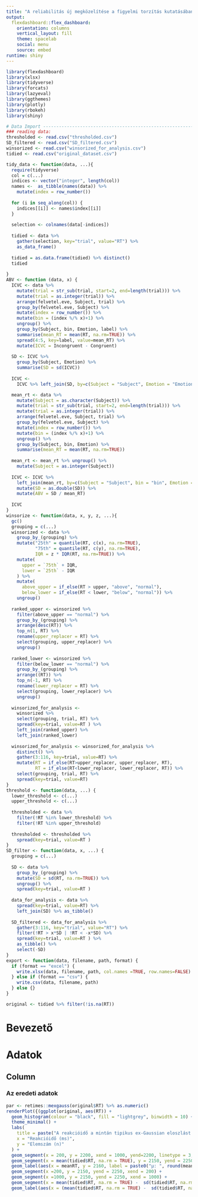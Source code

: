 ---
title: "A reliabilitás új megközelítése a figyelmi torzítás kutatásában"
output: 
  flexdashboard::flex_dashboard:
    orientation: columns
    vertical_layout: fill
    theme: spacelab
    social: menu
    source: embed
runtime: shiny
---

```{r global, include=FALSE}
library(flexdashboard)
library(xlsx)
library(tidyverse)
library(forcats)
library(lazyeval)
library(ggthemes)
library(plotly)
library(rbokeh)
library(shiny)

# Data Import -------------------------------------------------------------
### reading data:
thresholded <- read.csv("thresholded.csv")
SD_filtered <- read.csv("SD_filtered.csv")
winsorized <- read.csv("winsorized_for_analysis.csv")
tidied <- read.csv("original_dataset.csv")

tidy_data <- function(data, ...){
  require(tidyverse)
  col = c(...)
  indices <- vector("integer", length(col))
  names <-  as_tibble(names(data)) %>% 
    mutate(index = row_number())
  
  for (i in seq_along(col)) {
    indices[[i]] <- names$index[[i]]
  }
  
  selection <- colnames(data[-indices])
  
  tidied <- data %>%
    gather(selection, key="trial", value="RT") %>% 
    as_data_frame()
  
  tidied = as.data.frame(tidied) %>% distinct()
  tidied
  
}
ABV <- function (data, x) {
  ICVC <- data %>%
    mutate(trial = str_sub(trial, start=2, end=length(trial))) %>%
    mutate(trial = as.integer(trial)) %>%
    arrange(felvetel.eve, Subject, trial) %>%
    group_by(felvetel.eve, Subject) %>%
    mutate(index = row_number()) %>%
    mutate(bin = (index %/% x)+1) %>%
    ungroup() %>%
    group_by(Subject, bin, Emotion, label) %>%
    summarise(mean_RT = mean(RT, na.rm=TRUE)) %>%
    spread(4:5, key=label, value=mean_RT) %>%
    mutate(ICVC = Incongruent - Congruent)
  
  SD <- ICVC %>%
    group_by(Subject, Emotion) %>%   
    summarise(SD = sd(ICVC))
  
  ICVC <- 
    ICVC %>% left_join(SD, by=c(Subject = "Subject", Emotion = "Emotion"))  

  mean_rt <- data %>%
    mutate(Subject = as.character(Subject)) %>%
    mutate(trial = str_sub(trial, start=2, end=length(trial))) %>%
    mutate(trial = as.integer(trial)) %>%
    arrange(felvetel.eve, Subject, trial) %>%
    group_by(felvetel.eve, Subject) %>%
    mutate(index = row_number()) %>%
    mutate(bin = (index %/% x)+1) %>%
    ungroup() %>% 
    group_by(Subject, bin, Emotion) %>%
    summarise(mean_RT = mean(RT, na.rm=TRUE))
  
  mean_rt <- mean_rt %>% ungroup() %>% 
    mutate(Subject = as.integer(Subject))
  
  ICVC <- ICVC %>%
    left_join(mean_rt, by=c(Subject = "Subject", bin = "bin", Emotion = "Emotion")) %>%
    mutate(SD = as.double(SD)) %>%
    mutate(ABV = SD / mean_RT)
  
  ICVC
}
winsorize <- function(data, x, y, z, ...){
  gc()
  grouping = c(...)
  winsorized <- data %>%
    group_by_(grouping) %>%
    mutate("25th" = quantile(RT, c(x), na.rm=TRUE),
           "75th" = quantile(RT, c(y), na.rm=TRUE),
           IQR = z * IQR(RT, na.rm=TRUE)) %>%
    mutate(
      upper = `75th` + IQR,
      lower = `25th` - IQR
    ) %>%
    mutate(
      above_upper = if_else(RT > upper, "above", "normal"),
      below_lower = if_else(RT < lower, "below", "normal")) %>%
    ungroup()
  
  ranked_upper <- winsorized %>%
    filter(above_upper == "normal") %>%
    group_by_(grouping) %>%
    arrange(desc(RT)) %>%
    top_n(1, RT) %>%
    rename(upper_replacer = RT) %>%
    select(grouping, upper_replacer) %>%
    ungroup()
  
  ranked_lower <- winsorized %>%
    filter(below_lower == "normal") %>%
    group_by_(grouping) %>%
    arrange((RT)) %>%
    top_n(-1, RT) %>%
    rename(lower_replacer = RT) %>%
    select(grouping, lower_replacer) %>%
    ungroup()
  
  winsorized_for_analysis <- 
    winsorized %>%
    select(grouping, trial, RT) %>%
    spread(key=trial, value=RT ) %>%
    left_join(ranked_upper) %>%
    left_join(ranked_lower)
  
  winsorized_for_analysis <- winsorized_for_analysis %>%
    distinct() %>%
    gather(3:116, key=trial, value=RT) %>%
    mutate(RT = if_else(RT>upper_replacer, upper_replacer, RT),
           RT = if_else(RT<lower_replacer, lower_replacer, RT)) %>%
    select(grouping, trial, RT) %>%
    spread(key=trial, value=RT) 
}
threshold <- function(data, ...) {
  lower_threshold <- c(...)
  upper_threshold <- c(...)
  
  thresholded <- data %>%
    filter(!RT %in% lower_threshold) %>%
    filter(!RT %in% upper_threshold)
  
  thresholded <- thresholded %>%
    spread(key=trial, value=RT )
}
SD_filter <- function(data, x, ...) {
  grouping = c(...)
  
  SD <- data %>%
    group_by_(grouping) %>%
    mutate(SD = sd(RT, na.rm=TRUE)) %>%
    ungroup() %>%
    spread(key=trial, value=RT )
  
  data_for_analysis <- data %>%
    spread(key=trial, value=RT) %>% 
    left_join(SD) %>% as_tibble()
  
  SD_filtered <- data_for_analysis %>%
    gather(3:116, key="trial", value="RT") %>%
    filter(!RT > x*SD | !RT < -x*SD) %>% 
    spread(key=trial, value=RT ) %>%
    as_tibble() %>% 
    select(-SD)
}
export <- function(data, filename, path, format) {
  if (format == "excel") {
    write.xlsx(data, filename, path, col.names =TRUE, row.names=FALSE)
  } else if (format == "csv") {
    write.csv(data, filename, path)
  } else {}
}

original <- tidied %>% filter(!is.na(RT))

```



Bevezető
===================================

Adatok
===================================
Column
-----
 
### Az eredeti adatok 
```{r}


par <- retimes::mexgauss(original$RT) %>% as.numeric()
renderPlot({(ggplot(original, aes(RT)) +
  geom_histogram(colour = "black", fill = "lightgrey", binwidth = 10) + 
  theme_minimal() +
  labs(
    title = paste("A reakcióidő a mintán tipikus ex-Gaussian eloszlást mutat"),
    x = "Reakcióidő (ms)",
    y = "Elemszám (n)"
  ) + 
  geom_segment(x = 200, y = 2200, xend = 1000, yend=2200, linetype = 3, size = 1, colour = "lightgrey") + 
  geom_segment(x = mean(tidied$RT, na.rm = TRUE), y = 2150, yend = 2250, xend = mean(tidied$RT, na.rm = TRUE)) +
  geom_label(aes(x = meanRT, y = 2160, label = paste0("µ: ", round(meanRT, digits = 2), " ms")), data = meanRT, nudge_y = 160) +
  geom_segment(x =200, y = 2150, yend = 2250, xend = 200) +
  geom_segment(x =1000, y = 2150, yend = 2250, xend = 1000) +
  geom_segment(x = mean(tidied$RT, na.rm = TRUE) -  sd(tidied$RT, na.rm = TRUE), y = 2150, yend = 2250, xend = mean(tidied$RT, na.rm = TRUE) -  sd(tidied$RT, na.rm = TRUE)) +
  geom_label(aes(x = (mean(tidied$RT, na.rm = TRUE) -  sd(tidied$RT, na.rm = TRUE)), y = 2160, label = paste0("σ: ", round(sd(tidied$RT, na.rm = TRUE), digits = 2), " ms")), nudge_y = 160))})
```
